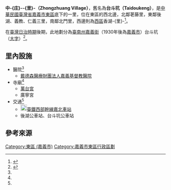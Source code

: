 {{NoteTA
|T=zh:中庄里;zh-hant:中庄里
|1=zh:中庄里;zh-hant:中庄里
}}
{{ROC Village or Li Info
| Village/LiName = 中-{庄}-
| Village/Li = 里
| City/CountyName = 嘉義市
| DivName = 東區
| OldName = 台斗坑
| AreaTotal = 0.3391
| Sub = 25
| HouseholdTotal = 
| YearMonth = 
| PopTotal = 
| Male = 
| Female = 
| Longitude = 
| Latitude = 
| Neighbors = [[荖藤里|荖藤里]]、[[後湖里_(嘉義市)|後湖-{里}-]]、[[義教里|義教里]]<br>[[仁義里_(東區)|仁義里]]、[[北門里_(東區)|北門里]]、[[西區_(嘉義市)|西區]][[香湖里_(嘉義市)|香湖-{里}-]]
| MapLocation = 嘉義市東區中庄里.svg
| Head = 黃純美
| Address = 嘉北街189號
| Website = 
| Photo = 
| Photo size = 
| Caption = 
| DataSource = [http://www.chiayi.gov.tw/web/east/neighbor02_05.asp 嘉義市東區區公所－中-{庄}--{里}-]
}}
'''中-{庄}--{里}-（Zhongzhuang Village）'''，舊名為'''台斗坑（Taidoukeng）'''，是[[中華民國|中華民國]][[臺灣省|臺灣省]][[嘉義市|嘉義市]][[東區_(嘉義市)|東區]]底下的一里，位在東區的西北邊，北鄰荖藤里，東鄰後湖、義教、仁義三里，南鄰北門里，西邊則為[[西區_(嘉義市)|西區]]香湖-{里}-<ref name="東">{{Cite web |url=http://www.chiayi.gov.tw/web/east/06neighbor/neighbor02-05.asp |title=嘉義市東區區公所－中庄里 |accessdate=2011-02-24 |archive-date=2012-12-22 |archive-url=https://archive.is/20121222014343/http://www.chiayi.gov.tw/web/east/06neighbor/neighbor02-05.asp |dead-url=no }}</ref>。

在[[臺灣日治時期|臺灣日治時期]]後期，此地劃分為[[臺南州|臺南州]][[嘉義街|嘉義街]]（1930年後為[[嘉義市_(州轄市)|嘉義市]]）台斗坑（[[大字_(行政區劃)|大字]]）<ref>{{Cite web |url=http://www.cyeast.gov.tw/from/index-1.asp?m=2&m1=9&m2=40&gp=39&sid=&keyword=&id=72 |title=嘉義市東區戶政事務所 |accessdate=2011-02-24 |archive-date=2016-04-11 |archive-url=https://web.archive.org/web/20160411120456/http://www.cyeast.gov.tw/from/index-1.asp?m=2&m1=9&m2=40&gp=39&sid=&keyword=&id=72 |dead-url=no }}</ref>。

== 里內設施 ==
*醫院<ref name="東"/>
**[[嘉義基督教醫院|戴德森醫療財團法人嘉義基督教醫院]]
*寺廟<ref name="東"/>
**[[萬台宮|萬台宮]]
**廣寧宮
*交通<ref name="東"/>
**[[File:ROC_Taiwan_Railways_Administration_Logo.svg|20px]][[臺灣鐵路管理局|臺鐵]][[西部幹線|西部幹線]][[嘉北車站|嘉北車站]]
**後湖公車站、台斗坑公車站

== 參考來源 ==
{{reflist}}

{{嘉義市東區行政區劃}}


[[Category:東區_(嘉義市)|Category:東區 (嘉義市)]]
[[Category:嘉義市東區行政區劃|Category:嘉義市東區行政區劃]]